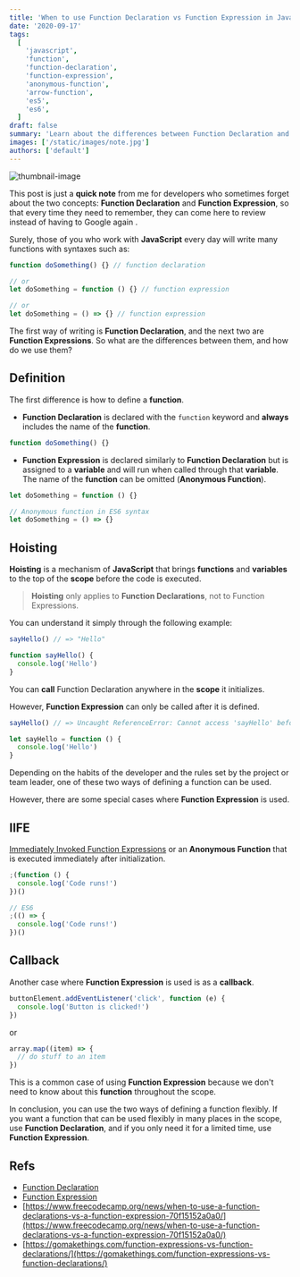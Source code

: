 ```yaml
---
title: 'When to use Function Declaration vs Function Expression in JavaScript?'
date: '2020-09-17'
tags:
  [
    'javascript',
    'function',
    'function-declaration',
    'function-expression',
    'anonymous-function',
    'arrow-function',
    'es5',
    'es6',
  ]
draft: false
summary: 'Learn about the differences between Function Declaration and Function Expression in JavaScript, including their definitions, hoisting behavior, and when to use each method.'
images: ['/static/images/note.jpg']
authors: ['default']
---
```



![thumbnail-image](/static/images/note.jpg)

<UnsplashPhotoInfo
  photoURL="https://unsplash.com/photos/S3JdHNXSfnA"
  author="Will H McMahan"
/>

This post is just a **quick note** from me for developers who sometimes forget about the two concepts: **Function Declaration** and **Function Expression**,
so that every time they need to remember, they can come here to review instead of having to Google again <Twemoji emoji="grinning face with sweat" />.

Surely, those of you who work with **JavaScript** every day will write many functions with syntaxes such as:

```javascript
function doSomething() {} // function declaration

// or
let doSomething = function () {} // function expression

// or
let doSomething = () => {} // function expression
```

The first way of writing is **Function Declaration**, and the next two are **Function Expressions**.
So what are the differences between them, and how do we use them?

## Definition

The first difference is how to define a **function**.

- **Function Declaration** is declared with the `function` keyword and **always** includes the name of the **function**.

```javascript
function doSomething() {}
```

- **Function Expression** is declared similarly to **Function Declaration** but is assigned to a **variable** and will run when called through that **variable**. The name of the **function** can be omitted (**Anonymous Function**).

```javascript
let doSomething = function () {}

// Anonymous function in ES6 syntax
let doSomething = () => {}
```

## Hoisting

**Hoisting** is a mechanism of **JavaScript** that brings **functions** and **variables** to the top of the **scope** before the code is executed.

> **Hoisting** only applies to **Function Declarations**, not to Function Expressions.

You can understand it simply through the following example:

```js
sayHello() // => "Hello"

function sayHello() {
  console.log('Hello')
}
```

You can **call** Function Declaration anywhere in the **scope** it initializes.

However, **Function Expression** can only be called after it is defined.

```js
sayHello() // => Uncaught ReferenceError: Cannot access 'sayHello' before initialization

let sayHello = function () {
  console.log('Hello')
}
```

Depending on the habits of the developer and the rules set by the project or team leader,
one of these two ways of defining a function can be used.

However, there are some special cases where **Function Expression** is used.

## IIFE

[Immediately Invoked Function Expressions](https://mariusschulz.com/blog/use-cases-for-javascripts-iifes) or an **Anonymous Function** that is executed immediately after initialization.

```js
;(function () {
  console.log('Code runs!')
})()

// ES6
;(() => {
  console.log('Code runs!')
})()
```

## Callback

Another case where **Function Expression** is used is as a **callback**.

```js
buttonElement.addEventListener('click', function (e) {
  console.log('Button is clicked!')
})
```

or

```js
array.map((item) => {
  // do stuff to an item
})
```

This is a common case of using **Function Expression** because we don't need to know about this **function** throughout the scope.

In conclusion, you can use the two ways of defining a function flexibly.
If you want a function that can be used flexibly in many places in the scope, use **Function Declaration**, and if you only need it for a limited time, use **Function Expression**.

## Refs

- [Function Declaration](https://developer.mozilla.org/en-US/docs/Web/JavaScript/Reference/Statements/function)
- [Function Expression](https://developer.mozilla.org/en-US/docs/web/JavaScript/Reference/Operators/function)
- [https://www.freecodecamp.org/news/when-to-use-a-function-declarations-vs-a-function-expression-70f15152a0a0/](https://www.freecodecamp.org/news/when-to-use-a-function-declarations-vs-a-function-expression-70f15152a0a0/)
- [https://gomakethings.com/function-expressions-vs-function-declarations/](https://gomakethings.com/function-expressions-vs-function-declarations/)
